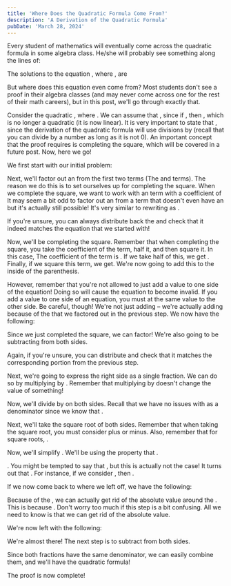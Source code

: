 ```yaml
---
title: 'Where Does the Quadratic Formula Come From?'
description: 'A Derivation of the Quadratic Formula'
pubDate: 'March 28, 2024'
---
```



Every student of mathematics will eventually come across the quadratic formula in some algebra class. 
He/she will probably see something along the lines of:

The solutions to the equation <LXI f='ax^2+bx+c=0'/>, where <LXI f ='a \neq 0'/>, are <LXI f='x = \dfrac{-b \pm \sqrt{{b^2-4ac}}}{2a}.'/>

But where does this equation even come from? Most students don't see a proof in their algebra classes (and may never come across one for the rest of their math careers), but in this post, we'll go through exactly that. 


Consider the quadratic <LXI f='ax^2+bx+c'/>, where <LXI f ='a \neq 0'/>. 
We can assume that <LXI f='a \neq 0'/>, since if <LXI f='a = 0'/>, then <LXI f='ax^2+bx+c = bx+c'/>, which is no longer a quadratic (it is now linear). 
It is very important to state that <LXI f='a=0'/>, since the derivation of the quadratic formula will use divisions by <LXI f='a'/> (recall that you can divide by a number as long as it is not 0). An important concept that the proof requires is completing the square, which will be covered in a future post. Now, here we go!

We first start with our initial problem:

<LXD f='ax^2+bx+c=0'/>

Next, we'll factor out an <LXI f='a'/> from the first two terms (The <LXI f='ax^2'/> and <LXI f='bx'/> terms). The reason we do this is to set ourselves up for completing the square. When we complete the square, we want to work with an <LXI f='x^2'/> term with a coefficient of <LXI f='1.'/> It may seem a bit odd to factor out an <LXI f='a'/> from a term that doesn't even have an <LXI f='a,'/> but it's actually still possible! It's very similar to rewriting <LXI f='3'/> as <LXI f='2 \cdot \frac{3}{2}'/>. 

<LXD f='a\left(x^2+ \dfrac{b}{a}x \right) + c = 0'/> 

If you're unsure, you can always distribute back the <LXI f='a'/> and check that it indeed matches the equation that we started with! 

Now, we'll be completing the square. Remember that when completing the square, you take the coefficient of the <LXI f='x'/> term, half it, and then square it. In this case, The coefficient of the <LXI f='x'/> term is <LXI f='\frac{b}{a}'/>. If we take half of this, we get <LXI f='\frac{b}{2a}'/>. Finally, if we square this term, we get<LXI f='\frac{b^2}{4a^2}'/>. We're now going to add this to the inside of the parenthesis. 

However, remember that you're not allowed to just add a value to one side of the equation! Doing so will cause the equation to become invalid. If you add a value to one side of an equation, you must at the same value to the other side. Be careful, though! We're not just adding <LXI f='\frac{b^2}{4a^2}'/> – we're actually adding <LXI f='a \cdot \frac{b^2}{4a^2} = \frac{b^2}{4a}'/> because of the <LXI f='a'/> that we factored out in the previous step. We now have the following:

<LXD f='a\left(x^2+ \dfrac{b}{a}x + \dfrac{b^2}{4a^2} \right) + c  = \dfrac{b^2}{4a}'/> 

Since we just completed the square, we can factor! We're also going to be subtracting <LXI f='c'/> from both sides.

<LXD f='a \left(x+\dfrac{b}{2a} \right)^2 = \dfrac{b^2}{4a} - c'/> 

Again, if you're unsure, you can distribute <LXI f='\left(x+\frac{b}{2a} \right)^2'/> and check that it matches the corresponding portion from the previous step.

Next, we're going to express the right side as a single fraction. We can do so by multiplying <LXI f='c'/> by <LXI f='\frac{4a}{4a}=1'/>. Remember that multiplying by <LXI f='1'/> doesn't change the value of something!

<LXD f='a \left(x+\dfrac{b}{2a} \right)^2 = \dfrac{b^2-4ac}{4a}'/> 

Now, we'll divide by <LXI f='a'/> on both sides. Recall that we have no issues with <LXI f='a'/> as a denominator since we know that <LXI f='a \neq 0'/>.

<LXD f='\left(x+\dfrac{b}{2a} \right)^2 = \dfrac{b^2-4ac}{4a^2}'/> 

Next, we'll take the square root of both sides. Remember that when taking the square root, you must consider plus or minus. Also, remember that for square roots, <LXI f='\sqrt{\frac{\alpha}{\beta}} = \frac{\sqrt{\alpha}}{\sqrt{\beta}}'/>.



<LXD f='x+ \dfrac{b}{2a} = \pm \sqrt{\dfrac{{b^2-4ac}}{4a^2}} = \pm \dfrac{\sqrt{{b^2-4ac}}}{\sqrt{4a^2}}'/> 

Now, we'll simplify <LXI f='\sqrt{4a^2}'/>. We'll be using the property that <LXI f='\sqrt{\alpha\beta} = \sqrt{\alpha}\sqrt{\beta}'/>. 

<LXI f='\sqrt{4a^2} = \sqrt{4}\sqrt{a^2}=2\sqrt{a^2}'/>. You might be tempted to say that <LXI f='\sqrt{a^2}=a'/>, but this is actually not the case! It turns out that <LXI f='\sqrt{a^2} = |a|'/>. For instance, if we consider <LXI f='a=-2'/>, then <LXI f='\sqrt{a^2} = \sqrt{(-2)^2} = \sqrt{4} = 2 = |-2| \neq -2'/>. 

If we now come back to where we left off, we have the following:

<LXD f='x+ \dfrac{b}{2a} = \pm \dfrac{\sqrt{{b^2-4ac}}}{2|a|}'/> 

Because of the <LXI f='\pm'/>, we can actually  get rid of the absolute value around the <LXI f='a'/>. This is because <LXI f='\pm|a| = \{a,-a\} = \pm a'/>. Don't worry too much if this step is a bit confusing. All we need to know is that we can get rid of the absolute value.

We're now left with the following:

<LXD f='x+ \dfrac{b}{2a} = \pm \dfrac{\sqrt{{b^2-4ac}}}{2a}'/> 

We're almost there! The next step is to subtract <LXI f='\frac{b}{2a}'/> from both sides.

<LXD f='x = - \dfrac{b}{2a} \pm \dfrac{\sqrt{{b^2-4ac}}}{2a}'/> 

Since both fractions have the same denominator, we can easily combine them, and we'll have the quadratic formula!

<LXD f='x = \dfrac{-b \pm \sqrt{{b^2-4ac}}}{2a}'/>

The proof is now complete!